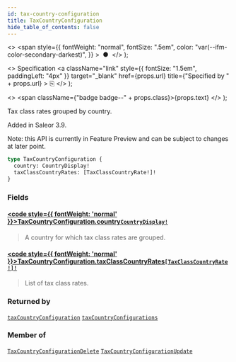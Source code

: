 ```yaml
---
id: tax-country-configuration
title: TaxCountryConfiguration
hide_table_of_contents: false
---
```


  <>
    <span
      style={{
        fontWeight: "normal",
        fontSize: ".5em",
        color: "var(--ifm-color-secondary-darkest)",
      }}
    >
      &nbsp;●&nbsp;
    </span>
  </>
);

  <>
    Specification
    <a
      className="link"
      style={{ fontSize: "1.5em", paddingLeft: "4px" }}
      target="\_blank"
      href={props.url}
      title={"Specified by " + props.url}
    >
      ⎘
    </a>
  </>
);

  <>
    <span className={"badge badge--" + props.class}>{props.text}</span>
  </>
);

Tax class rates grouped by country.

Added in Saleor 3.9.

Note: this API is currently in Feature Preview and can be subject to changes at later point.

```graphql
type TaxCountryConfiguration {
  country: CountryDisplay!
  taxClassCountryRates: [TaxClassCountryRate!]!
}
```

### Fields

#### [<code style={{ fontWeight: 'normal' }}>TaxCountryConfiguration.<b>country</b></code>](#)<Bullet />[`CountryDisplay!`](../../api-reference/miscellaneous/objects/country-display) <Badge class="secondary" text="non-null"/> <Badge class="secondary" text="object"/> <Badge class="secondary" text="miscellaneous"/>

> A country for which tax class rates are grouped.

#### [<code style={{ fontWeight: 'normal' }}>TaxCountryConfiguration.<b>taxClassCountryRates</b></code>](#)<Bullet />[`[TaxClassCountryRate!]!`](../../api-reference/taxes/objects/tax-class-country-rate) <Badge class="secondary" text="non-null"/> <Badge class="secondary" text="object"/> <Badge class="secondary" text="taxes"/>

> List of tax class rates.

### Returned by

[`taxCountryConfiguration`](../../api-reference/taxes/queries/tax-country-configuration) <Badge class="secondary" text="query"/><Bullet />[`taxCountryConfigurations`](../../api-reference/taxes/queries/tax-country-configurations) <Badge class="secondary" text="query"/>

### Member of

[`TaxCountryConfigurationDelete`](../../api-reference/taxes/objects/tax-country-configuration-delete) <Badge class="secondary" text="object"/><Bullet />[`TaxCountryConfigurationUpdate`](../../api-reference/taxes/objects/tax-country-configuration-update) <Badge class="secondary" text="object"/>
